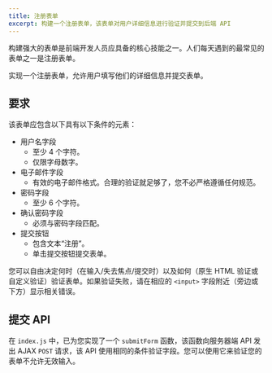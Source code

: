 ```yaml
---
title: 注册表单
excerpt: 构建一个注册表单，该表单对用户详细信息进行验证并提交到后端 API
---
```


构建强大的表单是前端开发人员应具备的核心技能之一。人们每天遇到的最常见的表单之一是注册表单。

实现一个注册表单，允许用户填写他们的详细信息并提交表单。

## 要求

该表单应包含以下具有以下条件的元素：

* 用户名字段
  * 至少 4 个字符。
  * 仅限字母数字。
* 电子邮件字段
  * 有效的电子邮件格式。合理的验证就足够了，您不必严格遵循任何规范。
* 密码字段
  * 至少 6 个字符。
* 确认密码字段
  * 必须与密码字段匹配。
* 提交按钮
  * 包含文本“注册”。
  * 单击提交按钮提交表单。

您可以自由决定何时（在输入/失去焦点/提交时）以及如何（原生 HTML 验证或自定义验证）验证表单。如果验证失败，请在相应的 `<input>` 字段附近（旁边或下方）显示相关错误。

## 提交 API

在 `index.js` 中，已为您实现了一个 `submitForm` 函数，该函数向服务器端 API 发出 AJAX `POST` 请求，该 API 使用相同的条件验证字段。您可以使用它来验证您的表单不允许无效输入。
